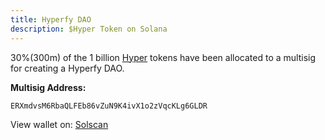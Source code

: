 ```yaml
---
title: Hyperfy DAO
description: $Hyper Token on Solana
---
```


30%(300m) of the 1 billion [Hyper](https://solscan.io/token/8vBMibwpn8wpfYKbQ9xqzodymg3LjmYec2tSNGRy23K8) tokens have been allocated to a multisig for creating a Hyperfy DAO.

**Multisig Address:** 
```sh frame="none"
ERXmdvsM6RbaQLFEb86vZuN9K4ivX1o2zVqcKLg6GLDR

```
View wallet on: [Solscan](https://solscan.io/account/ERXmdvsM6RbaQLFEb86vZuN9K4ivX1o2zVqcKLg6GLDR)


